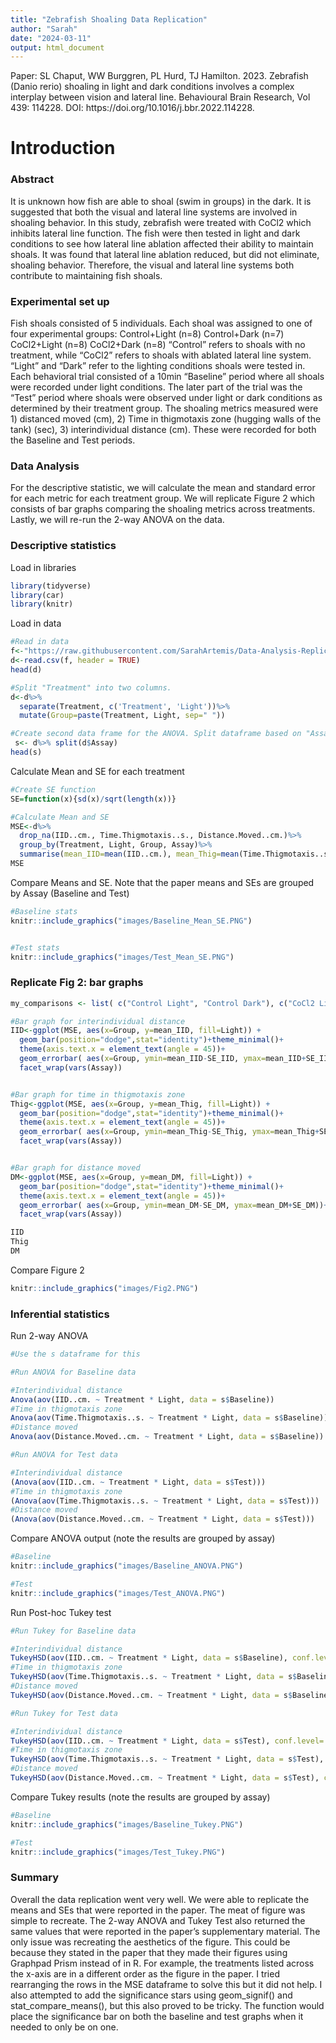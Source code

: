 ---
title: "Zebrafish Shoaling Data Replication"
author: "Sarah"
date: "2024-03-11"
output: html_document
---
Paper: SL Chaput, WW Burggren, PL Hurd, TJ Hamilton. 2023. Zebrafish (Danio rerio) shoaling in light and dark conditions involves a complex interplay between vision and lateral line. Behavioural Brain Research, Vol 439: 114228. DOI: https://doi.org/10.1016/j.bbr.2022.114228.

# Introduction
### Abstract 
It is unknown how fish are able to shoal (swim in groups) in the dark. It is suggested that both the visual and lateral line systems are involved in shoaling behavior. In this study, zebrafish were treated with CoCl2 which inhibits lateral line function. The fish were then tested in light and dark conditions to see how lateral line ablation affected their ability to maintain shoals. It was found that lateral line ablation reduced, but did not eliminate, shoaling behavior. Therefore, the visual and lateral line systems both contribute to maintaining fish shoals. 

### Experimental set up 
Fish shoals consisted of 5 individuals. Each shoal was assigned to one of four experimental groups: 
  Control+Light (n=8)
  Control+Dark (n=7)
  CoCl2+Light (n=8)
  CoCl2+Dark (n=8) 
"Control" refers to shoals with no treatment, while "CoCl2" refers to shoals with ablated lateral line system. "Light" and "Dark" refer to the lighting conditions shoals were tested in. 
Each behavioral trial consisted of a 10min "Baseline" period where all shoals were recorded under light conditions. The later part of the trial was the "Test" period where shoals were observed under light or dark conditions as determined by their treatment group. 
The shoaling metrics measured were 1) distanced moved (cm), 2) Time in thigmotaxis zone (hugging walls of the tank) (sec), 3) interindividual distance (cm). These were recorded for both the Baseline and Test periods. 

### Data Analysis
For the descriptive statistic, we will calculate the mean and standard error for each metric for each treatment group. We will replicate Figure 2 which consists of bar graphs comparing the shoaling metrics across treatments. Lastly, we will re-run the 2-way ANOVA on the data. 

### Descriptive statistics
Load in libraries
```{r, message=FALSE, warning=FALSE}
library(tidyverse)
library(car)
library(knitr)
```
Load in data
```{R}
#Read in data
f<-"https://raw.githubusercontent.com/SarahArtemis/Data-Analysis-Replication/main/Data/Zebrafish%20shoaling%20data%20tidy.csv"
d<-read.csv(f, header = TRUE)
head(d)

#Split "Treatment" into two columns. 
d<-d%>%
  separate(Treatment, c('Treatment', 'Light'))%>%
  mutate(Group=paste(Treatment, Light, sep=" "))

#Create second data frame for the ANOVA. Split dataframe based on "Assay".          
 s<- d%>% split(d$Assay)
head(s)
```

Calculate Mean and SE for each treatment
```{R, message=FALSE, warning=FALSE}
#Create SE function
SE=function(x){sd(x)/sqrt(length(x))}

#Calculate Mean and SE
MSE<-d%>%
  drop_na(IID..cm., Time.Thigmotaxis..s., Distance.Moved..cm.)%>%
  group_by(Treatment, Light, Group, Assay)%>%
  summarise(mean_IID=mean(IID..cm.), mean_Thig=mean(Time.Thigmotaxis..s.),mean_DM=mean(Distance.Moved..cm.), SE_IID=SE(IID..cm.), SE_Thig=SE(Time.Thigmotaxis..s.),SE_DM=SE(Distance.Moved..cm.))
MSE
```
Compare Means and SE. Note that the paper means and SEs are grouped by Assay (Baseline and Test)

```{r echo=FALSE, width="100px"}

#Baseline stats
knitr::include_graphics("images/Baseline_Mean_SE.PNG")


#Test stats
knitr::include_graphics("images/Test_Mean_SE.PNG")

```

### Replicate Fig 2: bar graphs
```{R}
my_comparisons <- list( c("Control Light", "Control Dark"), c("CoCl2 Light", "CoCl2 Dark"), c("Control Dark", "CoCl2 Dark") )

#Bar graph for interindividual distance
IID<-ggplot(MSE, aes(x=Group, y=mean_IID, fill=Light)) +
  geom_bar(position="dodge",stat="identity")+theme_minimal()+
  theme(axis.text.x = element_text(angle = 45))+
  geom_errorbar( aes(x=Group, ymin=mean_IID-SE_IID, ymax=mean_IID+SE_IID))+
  facet_wrap(vars(Assay))


#Bar graph for time in thigmotaxis zone
Thig<-ggplot(MSE, aes(x=Group, y=mean_Thig, fill=Light)) +
  geom_bar(position="dodge",stat="identity")+theme_minimal()+
  theme(axis.text.x = element_text(angle = 45))+
  geom_errorbar( aes(x=Group, ymin=mean_Thig-SE_Thig, ymax=mean_Thig+SE_Thig))+
  facet_wrap(vars(Assay))


#Bar graph for distance moved
DM<-ggplot(MSE, aes(x=Group, y=mean_DM, fill=Light)) +
  geom_bar(position="dodge",stat="identity")+theme_minimal()+
  theme(axis.text.x = element_text(angle = 45))+
  geom_errorbar( aes(x=Group, ymin=mean_DM-SE_DM, ymax=mean_DM+SE_DM))+
  facet_wrap(vars(Assay))

IID
Thig
DM

```

Compare Figure 2

```{r echo=FALSE, width="100px"}
knitr::include_graphics("images/Fig2.PNG")
```

### Inferential statistics
Run 2-way ANOVA
```{R}
#Use the s dataframe for this 

#Run ANOVA for Baseline data

#Interindividual distance
Anova(aov(IID..cm. ~ Treatment * Light, data = s$Baseline))
#Time in thigmotaxis zone
Anova(aov(Time.Thigmotaxis..s. ~ Treatment * Light, data = s$Baseline))
#Distance moved
Anova(aov(Distance.Moved..cm. ~ Treatment * Light, data = s$Baseline))

#Run ANOVA for Test data

#Interindividual distance
(Anova(aov(IID..cm. ~ Treatment * Light, data = s$Test)))
#Time in thigmotaxis zone
(Anova(aov(Time.Thigmotaxis..s. ~ Treatment * Light, data = s$Test)))
#Distance moved
(Anova(aov(Distance.Moved..cm. ~ Treatment * Light, data = s$Test)))
```
Compare ANOVA output (note the results are grouped by assay)

```{r echo=FALSE, width="100px"}
#Baseline
knitr::include_graphics("images/Baseline_ANOVA.PNG")

#Test
knitr::include_graphics("images/Test_ANOVA.PNG")
```

Run Post-hoc Tukey test
```{R}

#Run Tukey for Baseline data

#Interindividual distance
TukeyHSD(aov(IID..cm. ~ Treatment * Light, data = s$Baseline), conf.level=.95)
#Time in thigmotaxis zone
TukeyHSD(aov(Time.Thigmotaxis..s. ~ Treatment * Light, data = s$Baseline), conf.level=.95)
#Distance moved
TukeyHSD(aov(Distance.Moved..cm. ~ Treatment * Light, data = s$Baseline), conf.level=.95)

#Run Tukey for Test data

#Interindividual distance
TukeyHSD(aov(IID..cm. ~ Treatment * Light, data = s$Test), conf.level=.95)
#Time in thigmotaxis zone
TukeyHSD(aov(Time.Thigmotaxis..s. ~ Treatment * Light, data = s$Test), conf.level=.95)
#Distance moved
TukeyHSD(aov(Distance.Moved..cm. ~ Treatment * Light, data = s$Test), conf.level=.95)
```
Compare Tukey results (note the results are grouped by assay)

```{r echo=FALSE, width="100px"}
#Baseline
knitr::include_graphics("images/Baseline_Tukey.PNG")

#Test
knitr::include_graphics("images/Test_Tukey.PNG")
```

### Summary
Overall the data replication went very well. We were able to replicate the means and SEs that were reported in the paper. The meat of figure was simple to recreate. The 2-way ANOVA and Tukey Test also returned the same values that were reported in the paper's supplementary material. The only issue was recreating the aesthetics of the figure. This could be because they stated in the paper that they made their figures using Graphpad Prism instead of in R. For example, the treatments listed across the x-axis are in a different order as the figure in the paper. I tried rearranging the rows in the MSE dataframe to solve this but it did not help. I also attempted to add the significance stars using geom_signif() and stat_compare_means(), but this also proved to be tricky. The function would place the significance bar on both the baseline and test graphs when it needed to only be on one. 